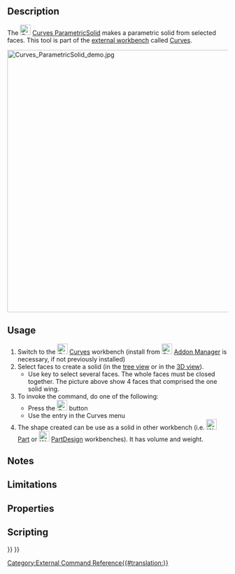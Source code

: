 <languages/>

{{Docnav
|[[Curves_ZebraTool|ZebraTool]]
|[[Curves_IsoCurve|IsoCurve]]
|[[Curves_Workbench|Curves]]
|IconL=Curves_ZebraTool.svg
|IconR=Curves_IsoCurve.svg
|IconC=Curves_workbench_icon.svg
}}

{{GuiCommand
|Name=Curves ParametricSolid
|MenuLocation=Misc. → Parametric solid
|Workbenches=[[Curves_Workbench|Curves]]
}}

==Description==

The [[Image:Curves_ParametricSolid.svg|24px]] [[Curves_ParametricSolid|Curves ParametricSolid]] makes a parametric solid from selected faces. This tool is part of the [[External_workbenches|external workbench]] called [[Curves_Workbench|Curves]].

[[File:Curves_ParametricSolid_demo.jpg|600px]]
{{Caption|Above: shows before (left) and after (right) application of the ParametricSolid tool}}

==Usage==

# Switch to the [[Image:Curves_workbench_icon.svg|24px]] [[Curves_Workbench|Curves]] workbench (install from [[Image:Std_AddonMgr.svg|24px]] [[Std_AddonMgr|Addon Manager]] is necessary, if not previously installed)
# Select faces to create a solid (in the [[Tree_view|tree view]] or in the [[3D_view|3D view]]).
#* Use {{KEY|Ctrl}} key to select several faces. The whole faces must be closed together. The picture above show 4 faces that comprised the one solid wing.
# To invoke the command, do one of the following:
#* Press the [[Image:Curves_ParametricSolid.svg|24px]] button
#* Use the {{MenuCommand|Misc. → Parametric solid}} entry in the Curves menu
# The shape created can be use as a solid in other workbench (i.e. [[Image:Workbench_Part.svg|24px|link=Part_Workbench]] [[Part_Workbench|Part]] or [[Image:Workbench_PartDesign.svg|24px|link=PartDesign_Workbench]] [[PartDesign_Workbench|PartDesign]] workbenches). It has volume and weight.

==Notes==


==Limitations==


==Properties==


==Scripting==


{{Docnav
|[[Curves_ZebraTool|ZebraTool]]
|[[Curves_IsoCurve|IsoCurve]]
|[[Curves_Workbench|Curves]]
|IconL=Curves_ZebraTool.svg
|IconR=Curves_IsoCurve.svg
|IconC=Curves_workbench_icon.svg
}}

{{Curves Tools navi{{#translation:}}}}
{{Userdocnavi{{#translation:}}}}
[[Category:External Command Reference{{#translation:}}]]
